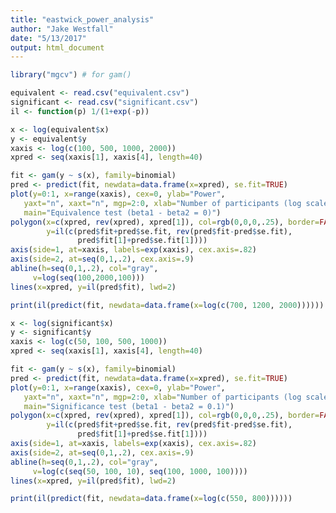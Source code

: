 ```yaml
---
title: "eastwick_power_analysis"
author: "Jake Westfall"
date: "5/13/2017"
output: html_document
---
```



```r
library("mgcv") # for gam()
```

```r
equivalent <- read.csv("equivalent.csv")
significant <- read.csv("significant.csv")
il <- function(p) 1/(1+exp(-p))
```

```r
x <- log(equivalent$x)
y <- equivalent$y
xaxis <- log(c(100, 500, 1000, 2000))
xpred <- seq(xaxis[1], xaxis[4], length=40)

fit <- gam(y ~ s(x), family=binomial)
pred <- predict(fit, newdata=data.frame(x=xpred), se.fit=TRUE)
plot(y=0:1, x=range(xaxis), cex=0, ylab="Power",
   yaxt="n", xaxt="n", mgp=2:0, xlab="Number of participants (log scale)",
   main="Equivalence test (beta1 - beta2 = 0)")
polygon(x=c(xpred, rev(xpred), xpred[1]), col=rgb(0,0,0,.25), border=FALSE,
        y=il(c(pred$fit+pred$se.fit, rev(pred$fit-pred$se.fit),
               pred$fit[1]+pred$se.fit[1])))
axis(side=1, at=xaxis, labels=exp(xaxis), cex.axis=.82)
axis(side=2, at=seq(0,1,.2), cex.axis=.9)
abline(h=seq(0,1,.2), col="gray",
     v=log(seq(100,2000,100)))
lines(x=xpred, y=il(pred$fit), lwd=2)
```

```r
print(il(predict(fit, newdata=data.frame(x=log(c(700, 1200, 2000))))))
```

```r
x <- log(significant$x)
y <- significant$y
xaxis <- log(c(50, 100, 500, 1000))
xpred <- seq(xaxis[1], xaxis[4], length=40)

fit <- gam(y ~ s(x), family=binomial)
pred <- predict(fit, newdata=data.frame(x=xpred), se.fit=TRUE)
plot(y=0:1, x=range(xaxis), cex=0, ylab="Power",
   yaxt="n", xaxt="n", mgp=2:0, xlab="Number of participants (log scale)",
   main="Significance test (beta1 - beta2 = 0.1)")
polygon(x=c(xpred, rev(xpred), xpred[1]), col=rgb(0,0,0,.25), border=FALSE,
        y=il(c(pred$fit+pred$se.fit, rev(pred$fit-pred$se.fit),
               pred$fit[1]+pred$se.fit[1])))
axis(side=1, at=xaxis, labels=exp(xaxis), cex.axis=.82)
axis(side=2, at=seq(0,1,.2), cex.axis=.9)
abline(h=seq(0,1,.2), col="gray",
     v=log(c(seq(50, 100, 10), seq(100, 1000, 100))))
lines(x=xpred, y=il(pred$fit), lwd=2)
```


```r
print(il(predict(fit, newdata=data.frame(x=log(c(550, 800))))))
```
